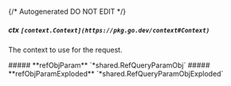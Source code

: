 {/* Autogenerated DO NOT EDIT  */}

##### **ctx** `[context.Context](https://pkg.go.dev/context#Context)`
The context to use for the request.

<Collapsible>
    ##### **refObjParam** `*shared.RefQueryParamObj`
    <Collapsible.Break/>
    <RefQueryParamObj/>
</Collapsible>

<Collapsible>
    ##### **refObjParamExploded** `*shared.RefQueryParamObjExploded`
    <Collapsible.Break/>
    <RefQueryParamObjExploded/>
</Collapsible>

